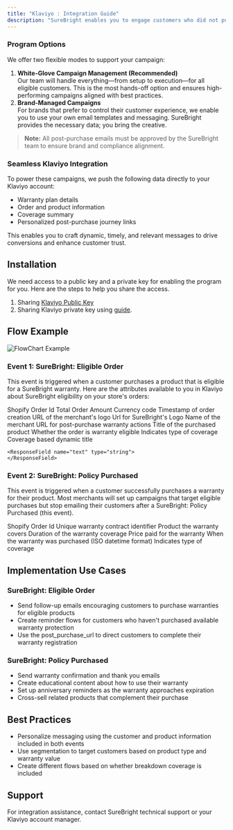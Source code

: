 ```yaml
---
title: "Klaviyo : Integration Guide"
description: "SureBright enables you to engage customers who did not purchase a warranty at the time of checkout by sending personalized post-purchase emails across multiple channels."
---
```


### Program Options

We offer two flexible modes to support your campaign:

1. **White-Glove Campaign Management (Recommended)**\
   Our team will handle everything—from setup to execution—for all eligible customers. This is the most hands-off option and ensures high-performing campaigns aligned with best practices.
2. **Brand-Managed Campaigns**\
   For brands that prefer to control their customer experience, we enable you to use your own email templates and messaging. SureBright provides the necessary data; you bring the creative.

> **Note:** All post-purchase emails must be approved by the SureBright team to ensure brand and compliance alignment.

### Seamless Klaviyo Integration

To power these campaigns, we push the following data directly to your Klaviyo account:

- Warranty plan details
- Order and product information
- Coverage summary
- Personalized post-purchase journey links

This enables you to craft dynamic, timely, and relevant messages to drive conversions and enhance customer trust.

## Installation

We need access to a public key and a private key for enabling the program for you. Here are the steps to help you share the access.

1. Sharing [Klaviyo Public Key](https://help.klaviyo.com/hc/en-us/articles/115005062267#your-public-api-key-site-id2)
2. Sharing Klaviyo private key using [guide](https://app.storylane.io/share/gmb05pqr5zbj).

## 

## Flow Example

![FlowChart Example](/images/klaviyo-flowchart.png)

### Event 1: SureBright: Eligible Order

This event is triggered when a customer purchases a product that is eligible for a SureBright warranty. Here are the attributes available to you in Klaviyo about SureBright eligibility on your store's orders:

<ParamField path="order_id" type="string" required>
  Shopify Order Id
</ParamField>

<ParamField path="order_amount" type="string" required>
  Total Order Amount
</ParamField>

<ParamField path="currency_code" type="string" required>
  Currency code
</ParamField>

<ParamField path="order_created_at" type="datetime" required>
  Timestamp of order creation
</ParamField>

<ParamField path="merchant_logo_url" type="string" required>
  URL of the merchant's logo
</ParamField>

<ParamField path="surebright_logo_url" type="string" required>
  Url for SureBright's Logo
</ParamField>

<ParamField path="merchant_name" type="string" required>
  Name of the merchant
</ParamField>

<ParamField path="post_purchase_url" type="string" required>
  URL for post-purchase warranty actions
</ParamField>

<ParamField path="product_title" type="string" required>
  Title of the purchased product
</ParamField>

<ParamField path="is_eligible" type="boolean" required>
  Whether the order is warranty eligible
</ParamField>

<ParamField path="coverage_type" type="string" required>
  Indicates type of coverage
</ParamField>

<ParamField path="coverage_option_title" type="string" required>
  Coverage based dynamic title
  <Expandable title="Child attributes">
    <ResponseField name="icon_url" type="string">
    </ResponseField>

    <ResponseField name="text" type="string">
    </ResponseField>
  </Expandable>

</ParamField>

### Event 2: SureBright: Policy Purchased

This event is triggered when a customer successfully purchases a warranty for their product. Most merchants will set up campaigns that target eligible purchases but stop emailing their customers after a SureBright: Policy Purchased (this event).

<ParamField path="order_id" type="string" required initialValue="1234567890">
  Shopify Order Id
</ParamField>

<ParamField path="contract_id" type="string" required initialValue="bb783fde671e4cac849e39">
  Unique warranty contract identifier
</ParamField>

<ParamField path="product_title" type="string" required initialValue="Sample Product Title">
  Product the warranty covers
</ParamField>

<ParamField path="policy_tenure" type="string" required initialValue="1 year">
  Duration of the warranty coverage
</ParamField>

<ParamField path="policy_price" type="string" required initialValue="199.99">
  Price paid for the warranty
</ParamField>

<ParamField path="warranty_purchase_date" type="string" required initialValue="2025-04-10T15:00:41.301007">
  When the warranty was purchased (ISO datetime format)
</ParamField>

<ParamField path="coverage_type" type="string" required initialValue="AD">
  Indicates type of coverage
</ParamField>

## Implementation Use Cases

### SureBright: Eligible Order

- Send follow-up emails encouraging customers to purchase warranties for eligible products
- Create reminder flows for customers who haven't purchased available warranty protection
- Use the post_purchase_url to direct customers to complete their warranty registration

### SureBright: Policy Purchased

- Send warranty confirmation and thank you emails
- Create educational content about how to use their warranty
- Set up anniversary reminders as the warranty approaches expiration
- Cross-sell related products that complement their purchase

## Best Practices

- Personalize messaging using the customer and product information included in both events
- Use segmentation to target customers based on product type and warranty value
- Create different flows based on whether breakdown coverage is included

## Support

For integration assistance, contact SureBright technical support or your Klaviyo account manager.